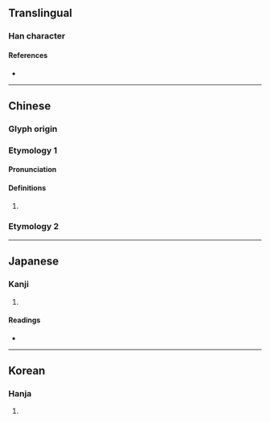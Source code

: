 {{character info}}
==Translingual==

===Han character===
{{Han char|rn=72|rad=日|as=04|sn=8|four=|canj=AOJ|ids=⿰日午}}

====References====
* {{Han ref|kx=0490.300|dkj=13780|dj=0851.290|hdz=21490.070|uh=65FF|ud=26111}}

----

==Chinese==
{{zh-forms}}

===Glyph origin===
{{Han etym}}

===Etymology 1===

====Pronunciation====
{{zh-pron
|m=wǔ
|m-s=
|dg=
|c=ng5
|c-t=
|g=
|h=pfs=
|j=
|mb=
|md=
|mn=
|mn-t=
|w=
|x=
|mc=y
|oc=y
|cat=a
}}

====Definitions====
{{head|zh|Han character}}

# {{rfdef|zh}}

===Etymology 2===
{{zh-see|晤}}

----

==Japanese==

===Kanji===
{{ja-kanji|grade=|rs=日04}}

# {{rfdef|ja|sort=日04}}

====Readings====
* {{ja-readings|on=[[ご]] (go)|kun=[[あきらか]] (akiraka)}}

----

==Korean==

===Hanja===
{{ko-hanja|hangeul=오|eumhun=|rv=o|mr=o|y=o}}

# {{rfdef|ko|sort=日04}}